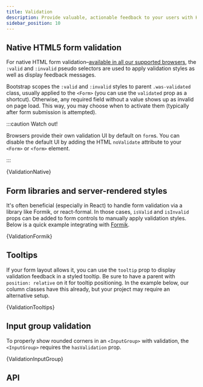 ```yaml
---
title: Validation
description: Provide valuable, actionable feedback to your users with HTML5 form validation, via browser default behaviors or custom styles and JavaScript.
sidebar_position: 10
---
```



## Native HTML5 form validation

For native HTML form validation–[available in all our supported browsers](https://caniuse.com/#feat=form-validation),
the `:valid` and `:invalid` pseudo selectors are used to apply validation
styles as well as display feedback messages.

Bootstrap scopes the `:valid` and `:invalid` styles to parent `.was-validated`
class, usually applied to the `<Form>` (you can use the `validated` prop
as a shortcut). Otherwise, any required field without a value shows up
as invalid on page load. This way, you may choose when to activate them
(typically after form submission is attempted).

:::caution Watch out!

Browsers provide their own validation UI by default on `form`s. You can disable the
default UI by adding the HTML `noValidate` attribute to your `<Form>` or `<form>` element.

:::

<CodeBlock language="jsx" live>
  {ValidationNative}
</CodeBlock>

## Form libraries and server-rendered styles

It's often beneficial (especially in React) to handle form validation
via a library like Formik, or react-formal. In those cases, `isValid`
and `isInvalid` props can be added to form controls to manually apply
validation styles. Below is a quick example integrating with
[Formik](https://github.com/jaredpalmer/formik).

<CodeBlock language="jsx" live>
  {ValidationFormik}
</CodeBlock>

## Tooltips

If your form layout allows it, you can use the `tooltip` prop to display
validation feedback in a styled tooltip. Be sure to have a parent with
`position: relative` on it for tooltip positioning. In the example below,
our column classes have this already, but your project may require an
alternative setup.

<CodeBlock language="jsx" live>
  {ValidationTooltips}
</CodeBlock>

## Input group validation

To properly show rounded corners in an `<InputGroup>` with validation,
the `<InputGroup>` requires the `hasValidation` prop.

<CodeBlock language="jsx" live>
  {ValidationInputGroup}
</CodeBlock>

## API

<PropsTable name="Feedback" />
